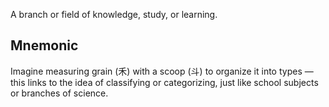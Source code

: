 A branch or field of knowledge, study, or learning.

## Mnemonic

Imagine measuring grain (禾) with a scoop (斗) to organize it into types — this links to the idea of
classifying or categorizing, just like school subjects or branches of science.
